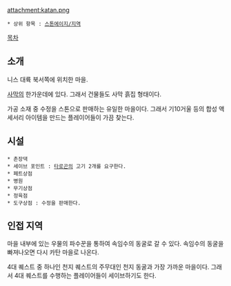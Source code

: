attachment:katan.png

 * 상위 항목 : [[스톤에이지/지역]]

[[목차]]
== 소개 ==
니스 대륙 북서쪽에 위치한 마을.

[[사막]]의 한가운데에 있다. 그래서 건물들도 사막 흙집 형태이다.

가공 소재 중 수정을 스톤으로 판매하는 유일한 마을이다. 그래서 기10거울 등의 합성 액세서리 아이템을 만드는 플레이어들이 가끔 찾는다.

== 시설 ==
 * 촌장댁
 * 세이브 포인트 : [[타로곤]]의 고기 2개를 요구한다.
 * 페트상점
 * 병원
 * 무기상점
 * 정육점
 * 도구상점 : 수정을 판매한다.

== 인접 지역 ==
마을 내부에 있는 우물의 파수꾼을 통하여 속임수의 동굴로 갈 수 있다. 속임수의 동굴을 빠져나오면 다시 카탄 마을로 나온다.

4대 퀘스트 중 하나인 천지 퀘스트의 주무대인 천지 동굴과 가장 가까운 마을이다. 그래서 4대 퀘스트를 수행하는 플레이어들이 세이브하기도 한다.

